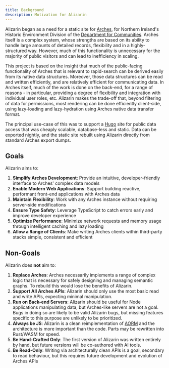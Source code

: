 ```yaml
---
title: Background
description: Motivation for Alizarin
---
```


Alizarin began as a need for a static site for [Arches](https://archesproject.org),
for Northern Ireland's Historic Environment Division of the [Department for Communities](https://www.communities-ni.gov.uk/).
Arches itself is a complex system, whose strengths are based on its ability
to handle large amounts of detailed records, flexibility and in a highly-structured way.
However, much of this functionality is unnecessary for the majority of public visitors
and can lead to inefficiency in scaling.

This project is based on the insight that much of the public-facing functionality of Arches
that is relevant to rapid-search can be derived easily from its native data structures.
Moreover, those data structures can be read and written efficiently, and are relatively efficient for
communicating data. In Arches itself, much of the work is done on the back-end, for a range
of reasons - in particular, providing a degree of flexibility and integration with individual user roles,
etc. Alizarin makes the trade-off that, beyond filtering of data for permissions, most rendering can be done
efficiently client-side, using lazy-loading and lazy-hydration using Arches native data transfer format.

The principal use-case of this was to support a [Hugo](https://gohugo.io) site for public data access
that was cheaply scalable, database-less and static. Data can be exported nightly, and the static site
rebuilt using Alizarin directly from standard Arches export dumps.

## Goals

Alizarin aims to:

1. **Simplify Arches Development**: Provide an intuitive, developer-friendly interface to Arches' complex data models
2. **Enable Modern Web Applications**: Support building reactive, performant front-end applications with Arches data
3. **Maintain Flexibility**: Work with any Arches instance without requiring server-side modifications
4. **Ensure Type Safety**: Leverage TypeScript to catch errors early and improve developer experience
5. **Optimize Performance**: Minimize network requests and memory usage through intelligent caching and lazy loading
6. **Allow a Range of Clients**: Make writing Arches clients within third-party stacks simple, consistent and efficient

## Non-Goals

Alizarin does **not** aim to:

1. **Replace Arches**: Arches necessarily implements a range of complex logic that is necessary for safely designing and managing semantic graphs. To rebuild this would lose the benefits of Alizarin.
2. **Support All Arches APIs**: Alizarin should only use the most basic read and write APIs, expecting minimal manipulation.
3. **Run on Back-end Servers**: Alizarin should be useful for Node applications manipulating data, but Arches-like servers are not a goal. Bugs in doing so are likely to be valid Alizarin bugs, but missing features specific to this purpose are unlikely to be prioritized.
4. **Always be JS**: Alizarin is a clean reimplementation of [AORM](https://github.com/flaxandteal/arches-orm/) and the architecture is more important than the code. Parts may be rewritten into Rust/WASM for speed.
5. **Be Hand-Crafted Only**: The first version of Alizarin was written entirely by hand, but future versions will be co-authored with AI tools.
6. **Be Read-Only**: Writing via architecturally clean APIs is a goal, secondary to read behaviour, but this requires future development and evolution of Arches APIs
